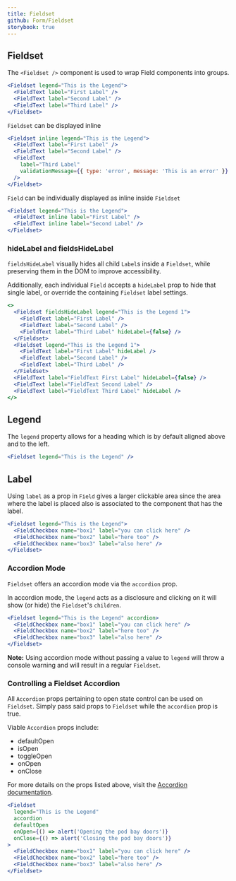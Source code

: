 ```yaml
---
title: Fieldset
github: Form/Fieldset
storybook: true
---
```


## Fieldset

The `<Fieldset />` component is used to wrap Field components into groups.

```jsx
<Fieldset legend="This is the Legend">
  <FieldText label="First Label" />
  <FieldText label="Second Label" />
  <FieldText label="Third Label" />
</Fieldset>
```

`Fieldset` can be displayed inline

```jsx
<Fieldset inline legend="This is the Legend">
  <FieldText label="First Label" />
  <FieldText label="Second Label" />
  <FieldText
    label="Third Label"
    validationMessage={{ type: 'error', message: 'This is an error' }}
  />
</Fieldset>
```

`Field` can be individually displayed as inline inside `Fieldset`

```jsx
<Fieldset legend="This is the Legend">
  <FieldText inline label="First Label" />
  <FieldText inline label="Second Label" />
</Fieldset>
```

### hideLabel and fieldsHideLabel

`fieldsHideLabel` visually hides all child `Label`s inside a `Fieldset`, while preserving them in the DOM to improve accessibility.

Additionally, each individual `Field` accepts a `hideLabel` prop to hide that single label, or override the containing `Fieldset` label settings.

```jsx
<>
  <Fieldset fieldsHideLabel legend="This is the Legend 1">
    <FieldText label="First Label" />
    <FieldText label="Second Label" />
    <FieldText label="Third Label" hideLabel={false} />
  </Fieldset>
  <Fieldset legend="This is the Legend 1">
    <FieldText label="First Label" hideLabel />
    <FieldText label="Second Label" />
    <FieldText label="Third Label" />
  </Fieldset>
  <FieldText label="FieldText First Label" hideLabel={false} />
  <FieldText label="FieldText Second Label" />
  <FieldText label="FieldText Third Label" hideLabel />
</>
```

## Legend

The `legend` property allows for a heading which is by default aligned above and to the left.

```jsx
<Fieldset legend="This is the Legend" />
```

## Label

Using `label` as a prop in `Field` gives a larger clickable area since the area where the label is placed also is associated to the component that has the label.

```jsx
<Fieldset legend="This is the Legend">
  <FieldCheckbox name="box1" label="you can click here" />
  <FieldCheckbox name="box2" label="here too" />
  <FieldCheckbox name="box3" label="also here" />
</Fieldset>
```

### Accordion Mode

`Fieldset` offers an accordion mode via the `accordion` prop.

In accordion mode, the `legend` acts as a disclosure and clicking on it will show (or hide) the `Fieldset`'s `children`.

```jsx
<Fieldset legend="This is the Legend" accordion>
  <FieldCheckbox name="box1" label="you can click here" />
  <FieldCheckbox name="box2" label="here too" />
  <FieldCheckbox name="box3" label="also here" />
</Fieldset>
```

**Note:** Using accordion mode without passing a value to `legend` will throw a console warning and will result in a regular `Fieldset`.

### Controlling a Fieldset Accordion

All `Accordion` props pertaining to open state control can be used on `Fieldset`. Simply pass said props to `Fieldset` while the `accordion` prop is true.

Viable `Accordion` props include:

- defaultOpen
- isOpen
- toggleOpen
- onOpen
- onClose

For more details on the props listed above, visit the [Accordion documentation](../content/accordion).

```jsx
<Fieldset
  legend="This is the Legend"
  accordion
  defaultOpen
  onOpen={() => alert('Opening the pod bay doors')}
  onClose={() => alert('Closing the pod bay doors')}
>
  <FieldCheckbox name="box1" label="you can click here" />
  <FieldCheckbox name="box2" label="here too" />
  <FieldCheckbox name="box3" label="also here" />
</Fieldset>
```
